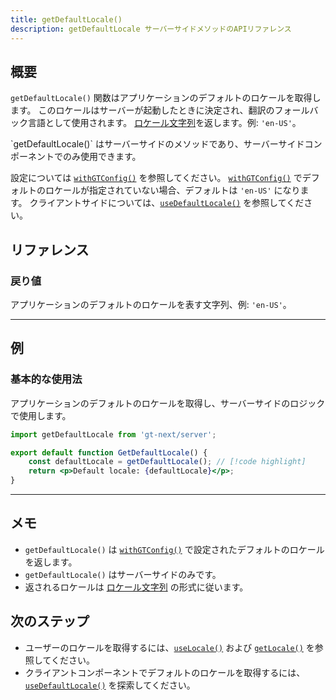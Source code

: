 ```yaml
---
title: getDefaultLocale()
description: getDefaultLocale サーバーサイドメソッドのAPIリファレンス
---
```


## 概要

`getDefaultLocale()` 関数はアプリケーションのデフォルトのロケールを取得します。
このロケールはサーバーが起動したときに決定され、翻訳のフォールバック言語として使用されます。
[ロケール文字列](/docs/reference/locale-strings)を返します。例: `'en-US'`。

<Callout>
    `getDefaultLocale()` はサーバーサイドのメソッドであり、サーバーサイドコンポーネントでのみ使用できます。
</Callout>

設定については [`withGTConfig()`](/docs/next/api/config/withGTConfig) を参照してください。
[`withGTConfig()`](/docs/next/api/config/withGTConfig) でデフォルトのロケールが指定されていない場合、デフォルトは `'en-US'` になります。
クライアントサイドについては、[`useDefaultLocale()`](/docs/next/api/helpers/useDefaultLocale) を参照してください。

## リファレンス

### 戻り値

アプリケーションのデフォルトのロケールを表す文字列、例: `'en-US'`。


---



## 例

### 基本的な使用法

アプリケーションのデフォルトのロケールを取得し、サーバーサイドのロジックで使用します。

```jsx title="GetDefaultLocale.jsx" copy
import getDefaultLocale from 'gt-next/server';

export default function GetDefaultLocale() {
    const defaultLocale = getDefaultLocale(); // [!code highlight]
    return <p>Default locale: {defaultLocale}</p>;
}
```

---


## メモ
 * `getDefaultLocale()` は [`withGTConfig()`](/docs/next/api/config/withGTConfig) で設定されたデフォルトのロケールを返します。
 * `getDefaultLocale()` はサーバーサイドのみです。
 * 返されるロケールは [ロケール文字列](/docs/reference/locale-strings) の形式に従います。

## 次のステップ
 * ユーザーのロケールを取得するには、[`useLocale()`](/docs/next/api/helpers/useLocale) および [`getLocale()`](/docs/next/api/helpers/getLocale) を参照してください。
 * クライアントコンポーネントでデフォルトのロケールを取得するには、[`useDefaultLocale()`](/docs/next/api/helpers/useDefaultLocale) を探索してください。
